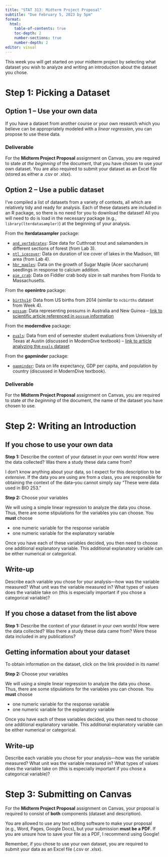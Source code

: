 ```yaml
---
title: "STAT 313: Midterm Project Proposal"
subtitle: "Due February 5, 2023 by 5pm"
format: 
  html:
    table-of-contents: true
    toc-depth: 2
    number-sections: true
    number-depth: 2
editor: visual
---
```


This week you will get started on your midterm project by selecting what dataset you wish to analyze and writing an introduction about the dataset you chose.

# Step 1: Picking a Dataset

## Option 1 -- Use your own data

If you have a dataset from another course or your own research which you believe can be appropriately modeled with a *linear regression*, you can propose to use these data.

### Deliverable

For the **Midterm Project Proposal** assignment on Canvas, you are required to state *at the beginning* of the document, that you have chosen to use your own dataset. You are also required to submit your dataset as an Excel file (stored as either a .csv or .xlsx).

## Option 2 -- Use a public dataset

I've compiled a list of datasets from a variety of contexts, all which are relatively tidy and ready for analysis. Each of these datasets are included in an R package, so there is no need for you to download the dataset! All you will need to do is load in the necessary package (e.g., `library(lterdatasampler)`) at the beginning of your analysis.

From the **lterdatasampler** package:

-   [`and_vertebrates`](https://lter.github.io/lterdatasampler/articles/and_vertebrates_vignette.html): Size data for Cutthroat trout and salamanders in different sections of forest (from Lab 3).
-   [`ntl_icecover`](https://lter.github.io/lterdatasampler/articles/ntl_icecover_vignette.html): Data on duration of ice cover of lakes in the Madison, WI area (from Lab 4).
-   [`hbr_maples`](https://lter.github.io/lterdatasampler/articles/hbr_maples_vignette.html): Data on the growth of Sugar Maple (Acer saccharum) seedlings in response to calcium addition.
-   [`pie_crab`](https://lter.github.io/lterdatasampler/articles/pie_crab_vignette.html): Data on Fiddler crab body size in salt marshes from Florida to Massachusetts.

From the **openintro** package:

-   [`births14`](https://www.openintro.org/data/index.php?data=births14): Data from US births from 2014 (similar to `ncbirths` dataset from Week 4).
-   [`possum`](https://www.openintro.org/data/index.php?data=possum): Data representing possums in Australia and New Guinea – [link to scientific article referenced in `possum` information](https://cpslo-my.sharepoint.com/:b:/g/personal/atheobol_calpoly_edu/EUxnosoiksNLhrGopLITu8oBSNoSuZGoNBJ9mdwPPeKJ4w?e=tFRm96)

From the **moderndive** package:

-   [`evals`](https://moderndive.github.io/moderndive/reference/evals.html): Data from end of semester student evaluations from University of Texas at Austin (discussed in ModernDive textbook) – [link to article analyzing the `evals` dataset](https://cpslo-my.sharepoint.com/:b:/g/personal/atheobol_calpoly_edu/EffyXD8fhLVPlpqdKiRvvCYBbtRMK9ihfbksjuMxWygbsQ?e=w7u4oW)

From the **gapminder** package:

-   [`gapminder`](https://cran.r-project.org/web/packages/gapminder/readme/README.html): Data on life expectancy, GDP per capita, and population by country (discussed in ModernDive textbook).

### Deliverable

For the **Midterm Project Proposal** assignment on Canvas, you are required to state *at the beginning* of the document, the name of the dataset you have chosen to use.

# Step 2: Writing an Introduction

## If you chose to use your own data

**Step 1:** Describe the context of your dataset in your own words! How were the data collected? Was there a study these data came from?

I don't know anything about your data, so I expect for this description to be *extensive*. If the data you are using are from a class, you are responsible for obtaining the context of the data--you cannot simply say "These were data used in BIO 253."

**Step 2:** Choose your variables

We will using a simple linear regression to analyze the data you chose. Thus, there are some stipulations for the variables you can choose. You **must** choose

-   one numeric variable for the response variable
-   one numeric variable for the explanatory variable

Once you have each of these variables decided, you then need to choose one additional explanatory variable. This additional explanatory variable can be either numerical or categorical.

::: callout-note
# Write-up

Describe each variable you chose for your analysis---how was the variable measured? What unit was the variable measured in? What types of values does the variable take on (this is especially important if you chose a categorical variable)?
:::

## If you chose a dataset from the list above

**Step 1:** Describe the context of your dataset in your own words! How were the data collected? Was there a study these data came from? Were these data included in any publications?

::: callout-tip
# Getting information about your dataset

To obtain information on the dataset, click on the link provided in its name!
:::

**Step 2:** Choose your variables

We will using a simple linear regression to analyze the data you chose. Thus, there are some stipulations for the variables you can choose. You **must** choose

-   one numeric variable for the response variable
-   one numeric variable for the explanatory variable

Once you have each of these variables decided, you then need to choose one additional explanatory variable. This additional explanatory variable can be either numerical or categorical.

::: callout-note
# Write-up

Describe each variable you chose for your analysis---how was the variable measured? What unit was the variable measured in? What types of values does the variable take on (this is especially important if you chose a categorical variable)?
:::

# Step 3: Submitting on Canvas

For the **Midterm Project Proposal** assignment on Canvas, your proposal is required to consist of **both** components (dataset and description).

You are allowed to use any text editing software to make your proposal (e.g., Word, Pages, Google Docs), but your submission **must be a PDF**. If you are unsure how to save your file as a PDF, I recommend using Google!

::: callout-caution
Remember, if you chose to use your own dataset, you are required to submit your data as an Excel file (.csv or .xlsx).
:::
